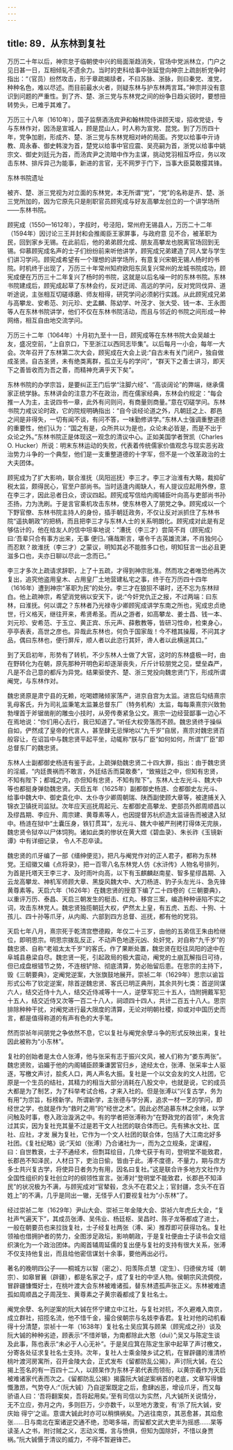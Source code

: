```yaml
---
---
---
```

title: 89．从东林到复社
---




万历二十年以后，神宗怠于临朝使中兴的局面渐趋消失，官场中党派林立，门户之见日甚一日，互相倾轧不遗余力。当时的吏科给事中张延登向神宗上疏剖析党争时指出：“（官员）纷然攻击，形于章疏揭牍者，不曰苏脉、浙脉，则曰秦党、淮党，种种名色，难以尽述。而目前最水火者，则疑东林与护东林两言耳。”神宗并没有意识到问题的严重性。到了齐、楚、浙三党与东林党之间的纷争日趋尖锐时，要想扭转势头，已难乎其难了。

万历三十八年（1610年），国子监祭酒汤宾尹和翰林院侍讲顾天埈，招收党徒，专与东林作对，因汤是宣城人，顾是昆山人，时人称为宣党、昆党。到了万历四十年，党争加剧，形成齐、楚、浙三党与东林党相对峙的局面。齐党以给事中亓诗教、周永春、御史韩浚为首，楚党以给事中官应震、吴亮嗣为首，浙党以给事中姚宗文、御史刘廷元为首，而汤宾尹之流暗中作为主谋，挑动党羽相互呼应，务以攻击东林、排斥异己为能事，新进的言官，无不网罗于门下，当事大臣莫敢撄其锋。



东林书院遗址



被齐、楚、浙三党视为对立面的东林党，本无所谓“党”，“党”的名称是齐、楚、浙三党所加的，因为它原先只是削职官员顾宪成与好友高攀龙创立的一个讲学场所——东林书院。

顾宪成（1550—1612年），字叔时，号泾阳，常州府无锡县人，万历二十二年（1594年）因讨论三王并封和会推阁臣王家屏事，与政府意 见不合，被革职为民，回到家乡无锡。在此前后，他的弟弟顾允成、朋友高攀龙也脱离官场回到无锡。仰慕顾宪成名声的士子们纷纷前来听他讲学，顾宪成兄弟建造了同人堂与学生们讲习学问。顾宪成希望有一个理想的讲学场所，有意复兴宋朝无锡人杨时的书院。时机终于出现了，万历三十年常州知府欧阳东凤复兴常州的龙城书院成功，顾宪成便在万历三十二年复兴了杨时的书院，这就是以后名噪一时的东林书院。东林书院建成后，顾宪成起草了东林会约，反对迂阔、高远的学问，反对党同伐异、道听途说，主张相互切磋琢磨、师友相得，研究学问必须躬行实践。从此顾宪成兄弟与高攀龙、安希范、刘元珍、史孟麟、陈幼学、叶茂才、张大受、钱一本、王永图等人在东林书院讲学，他们不仅在东林书院活动，而且与邻近的书院之间形成一种网络，相互自由地交流学问。

万历三十二年（1064年）十月初九至十一日，顾宪成等在东林书院大会吴越士友，盛况空前，“上自京口，下至浙江以西同志毕集”。以后每月一小会，每年一大会。次年召开了东林第二次大会，顾宪成在大会上说:“自古未有关门闭户，独自做成圣贤。自古圣贤，未有绝类离群，孤立无与的学问”，“群天下之善士讲习，即天下之善皆收而为吾之善，而精神充满乎天下矣”。

东林书院的办学宗旨，是要纠正王门后学“注脚六经”、“高谈阔论”的弊端，继承儒家正统学脉。东林讲会的注意力不在政治，而在儒家经典，东林会约规定：“每会推一人为主，主说四书一章，此外有问则问，有商量则商量。”意在切磋学问。东林书院力戒议论时政，它的院规明确指出：“自今谈经论道之外，凡朝廷之上、郡邑之间是非得失，一切有闻不谈，有问不答，一味勤修讲学。”东林人士强调重整道德的重要性，他们认为：“国之有是，众所共以为是也，众论未必皆是，而是不出于众论之外。”东林书院正是体现这一观念的清议中心。正如美国学者贺凯（Charles O. Hucker）所说：明末东林运动的失败，代表着传统儒家价值观念与现实恶劣政治势力斗争的一个典型，他们是一支重整道德的十字军，但不是一个改革政治的士大夫团体。

顾宪成为了扩大影响，联合淮抚（凤阳巡抚）李三才。李三才治淮有大略，裁抑矿税太监，颇得民心，官至户部尚书。当时适逢内阁缺人，有人提议应起用外僚，意在李三才，因此忌者日众，谤议四起。顾宪成写信给内阁辅臣叶向高与吏部尚书孙丕扬，力为洗刷。于是言官乘机攻击东林，使东林卷入了朋党之争。顾宪成以一个下野官僚、东林书院主持人的身份，插手朝廷政务，不仅让反对派抓住了东林书院“遥执朝政”的把柄，而且把李三才与东林人士的关系明朗化。顾宪成对此是有足够估计的，他在给友人的信中坦率地说：“漕抚（李三才）尝简不肖（顾宪成）曰:‘吾辈只合有事方出来，无事 便归。’痛哉斯言，堪令千古英雄流涕，不肖独何心而忍默？故淮抚（李三才）之蒙议，明知其必不能胜多口也，明知狂言一出必且更滋多口也，夫亦日聊以尽此一念而已。”

李三才多次上疏请求辞职，上了十五疏，才得到神宗批准。然而攻之者唯恐他再次复出，追究他盗用皇木、占用皇厂土地营建私宅之事，终于在万历四十四年（1616年）遭到神宗“革职为民”的处分。李三才在狼狈不堪时，还不忘为东林辩白。他上疏神宗，希望消党祸以安天下，说:“今奸党仇正之报，不过两端：曰东林，曰淮抚。何以谓之？东林者乃光禄寺少卿顾宪成讲学东南之所也，宪成忠贞绝世，行义格天，继往开来，希贤希圣。而从之游者，如高攀龙、姜士昌、钱一本、刘元珍、安希范、于玉立、黄正宾、乐元声、薛敷教等，皆研习性命，检束身心，亭亭表表，高世之彦也。异哉此东林也，何负于国家哉！今不稽其操履，不问其才品，偶曰东林也，便行屏斥，顺人者以此恣行其奸，谗人者以此横逞其口。”

到了天启初年，形势有了转机，不少东林人士做了大官，这时的东林盛极一时，由在野转化为在朝，原先那种开明色彩却逐渐丧失，斤斤计较朋党之见，壁垒森严，凡是不合己意的都斥为异党。结果驱使齐、楚、浙三党投向魏忠贤门下，形成所谓阉党，与东林作对。

魏忠贤原是肃宁县的无赖，吃喝嫖赌倾家荡产，进京自宫为太监。进宫后勾结熹宗乳母客氏，升为司礼监秉笔太监兼总督东厂（特务机构）太监，每每乘熹宗兴致勃勃埋首于斧锯凿削的雕虫小技时，从旁传奏紧急公文。熹宗一边经营鄙事一边心不在焉地说：“你们用心去行，我已知道了。”听任大权旁落而不顾。魏忠贤终于操纵自如，俨然成了皇帝的代言人，甚至肆无忌惮地以“九千岁”自居，熹宗对魏忠贤百般容让，在诏旨中与魏忠贤平起平坐，动辄称“朕与厂臣”如何如何，所谓“厂臣”即总督东厂的魏忠贤。

东林人士副都御史杨涟有鉴于此，上疏弹劾魏忠贤二十四大罪，指出：由于魏忠贤的淫威，“内廷畏祸而不敢言，外廷结舌而莫敢奏”，“致掖廷之中，但知有忠贤，不知有陛下；都城之内，亦但知有忠贤，不知有陛下”。东林人士左光斗、魏大中等也都挺身弹劾魏忠贤。天启五年（1625年）副都御史杨涟、佥都御史左光斗、给事中魏大中、御史袁化中、太仆寺少卿周朝瑞、陕西副使顾大章等，被逮捕关入锦衣卫镇抚司监狱。次年应天巡抚周起元、左都御史高攀龙、吏部员外郎周顺昌以及缪昌期、李应升、周宗建、黄尊素等人，也因提督苏杭织造太监诬告而被逮入狱中。杨涟在狱中“土囊压身，铁钉贯耳”，左光斗、魏大中被严刑拷打得体无完肤，魏忠贤令狱卒以尸体饲狗。诸如此类的惨状在黄大煜《碧血录》、朱长祚《玉镜新谭》中有详细记录， 令人不忍卒读。

魏忠贤的爪牙编了一部《缙绅便览》，把凡与阉党作对的正人君子，都称为东林党。王绍徽又编《点将录》，把一百零八名东林党人仿《水浒传》人物名号排列，为首是托塔天王李三才、及时雨叶向高，以下有玉麒麟赵南星、智多星缪昌期、入云龙高攀龙、神机军师顾大章、黑旋风魏大中、大刀杨涟、豹子头左光斗、急先锋黄尊素等。天启六年（1626年）在魏忠贤的授意下编了二十四卷的《三朝要典》，以重评万历、泰昌、天启三朝发生的梃击、红丸、移宫三案，编造种种诬陷不实之词，攻击东林党人。魏忠贤独揽朝廷大权，俨然太上皇，有五虎、五彪、十狗、十孩儿、四十孙等爪牙，从内阁、六部到四方总督、巡抚，都有他的党羽。

天启七年八月，熹宗死于乾清宫懋德殿，年仅二十三岁，由他的五弟信王朱由检继位，即明思宗。明思宗拨乱反正，不动声色地逐元凶、处奸党，对自称“九千岁”的魏忠贤、自称“老祖太太千岁”的客氏，作了果断处置，魏忠贤在贬往凤阳的途中在阜城县悬梁自尽。魏忠贤一死，引起政局的极大震动，阉党的土崩瓦解指日可待，但已成盘根错节之势，不连根铲除、彻底清算，势必贻留后患。在思宗的主持下，毁《三朝要典》，定阉党逆案，大张旗鼓地展开。崇祯二年（1629年）思宗以谕旨形式公布了钦定逆案，除首逆魏忠贤、客氏已明正典刑，其余共列七类：首逆同谋六人，结交近侍十九人，结交近侍减等十一人，逆孽军犯三十五人，诌附拥戴军犯十五人，结交近侍又次等一百二十八人，祠颂四十四人，共计二百五十八人。思宗排除种种干扰，对阉党进行最大限度的清算，无论对明朝社稷，抑或对中国历史而言，都是值得称道的有声有色的大手笔。

然而崇祯年间朋党之争依然不息，它以复社与阉党余孽斗争的形式反映出来，复社因此被称为“小东林”。

复社的创始者是太仓人张溥，他与张采有志于振兴文风，被人们称为“娄东两张”。魏忠贤败，谄媚于他的内阁辅臣顾秉谦罢官归乡，途经太仓，张溥、张采率士人驱逐，写檄文声讨，脍炙人口，两人声名大振。复社是一个以文会友的文人社团，它原是一个生员的结社，其精力的相当大部分消耗在八股文中，也就是说，它的成员大都是为了制艺，为了科举考试合格，才来入社的。但是张溥以“兴复古学，务为有用”为宗旨，标榜新学。所谓新学，主张德与学分离，追求一材一艺的学问，即经世之学，也就是作为“救时之用”的“经世之术”。因此必然追慕东林之余绪，以学问触及时事，卷入政治漩涡之中。有的学者把张溥称为“在野政党的首领”，未免言过其实，因为复社充其量不过是若干文人社团的联合体而已。先有拂水文社、匡社、应社，才发 展为复社，它作为一个文人社团的联合体，包括了大江南北好多社团。《复社纪略》说:“天如（张溥）乃合诸社为一，而为之立规条，定课程，曰：自世教衰，士子不通经术，但剽耳绘目，几倖弋获于有司，登明堂不能致君，长郡邑不知泽民，人材日下，吏治日偷，皆由于此。溥不度德，不量力，期与庶方多士共兴复古学，将使异日者务为有用，因名曰复社。”这是联合许多地方文社作为全国性组织的复社创立时的纲领性宣言。张溥对“登明堂不能致君，长郡邑不知泽民”的状况极为不满，与顾宪成对“官辇毂，念头不在君父上；官封疆，念头不在百姓上”的不满，几乎是同出一辙，无怪乎人们要视复社为“小东林”了。

经过崇祯二年（1629年）尹山大会、崇祯三年金陵大会、崇祯六年虎丘大会，“复社声气遍天下”，其成员张溥、吴伟业、杨廷枢、吴昌时、陈子龙等都成了进士，一般在朝要员也来拉拢复社，士子经复社两张（溥、采）推荐即可获得功名。复社领袖也借拥护者的势力，全图涉足政坛，影响朝政，于是复社便由士子读书会文组织演化为一个政治团体。内阁首辅周延儒的复出便与复社的支持有很大关系，张溥不仅支持他复出，而且给他密信谋划十余事，要他再出必行。

著名的晚明四公子——桐城方以智（密之）、阳羡陈贞慧（定生）、归德侯方域（朝宗）、如皋冒襄（辟疆），都是名家之子，成了复社的中坚人物。侯朝宗风流倜傥，冒辟疆慷慨好士，在桃叶渡大会东林被难诸孤，替东林遗孤声张正义。东林被难遗孤如周顺昌之子周茂生、黄尊素之子黄宗羲都成了复社名士。

阉党余孽、名列逆案的阮大铖在怀宁建立中江社，与复社对抗，不久避难入南京，成立群社，招揽名流，他不惜千金，撮合侯朝宗与名妓李香君。复社对他的动机看得十分清楚，崇祯十一年（1638年）复社名士吴应箕与顾杲（顾宪成之孙）谈及阮大铖的种种劣迹，顾表示“不惜斧锧，为南都除此大憝（duì）”;吴又与陈定生谈及此事，陈也表示“未必于人心无补”。于是吴应箕在陈定生家中起草了声讨檄文，分寄各处征求复社名士支持。次年，复社人士乘金陵乡试之机，在冒辟疆的淮清桥桃叶渡河房寓所，召开金陵大会，正式发布《留都防乱公揭》，声讨阮大铖，在公揭上签名的有一百四十二人，以顾杲作为东林子弟代表而领衔，以黄宗羲作为天启被难诸家代表而次之。《留都防乱公揭》揭露阮大铖逆案祸首的老底，文章写得慷慨激昂，气势夺人:“（阮大铖）乃自逆案既定之后，愈肆凶恶，增设爪牙，而又每骄语人曰：‘吾将翻案矣，吾将起用矣。’至有司信以为实然，凡大铖所关说情分，无不立应，弥月之内，多则巨万，少亦数千，以至地方激变，有‘杀了阮大铖，安庆始 得宁’之谣。意谓大铖此时亦可以稍惧祸矣。乃逃往南京，其恶愈甚，其焰愈张……日与南北在案诸逆交通不绝，恐喝多端，而留都文武大吏半为摇惑……杲等读圣人之书，附讨贼之义，志动义慨，言与愤俱，但知为国除奸，不惜以身贾祸。”阮大铖慑于清议的威力，不得不暂避锋芒。